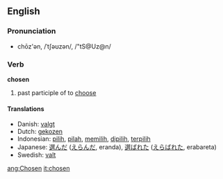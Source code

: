 ==English==

===Pronunciation===
*chōz'ən, /ˈtʃəʊzən/, /"tS@Uz@n/

===Verb===
'''chosen'''

# past participle of to [[choose]]

====Translations====
*Danish: [[valgt]]
*Dutch: [[gekozen]]
*Indonesian: [[pilih]], [[pilah]], [[pilih|memilih]], [[pilih|dipilih]], [[pilih|terpilih]]
*Japanese: [[選んだ]] ([[えらんだ]], eranda),  [[選ばれた]] ([[えらばれた]], erabareta)
*Swedish: [[valt]]

[[ang:Chosen]]
[[it:chosen]]